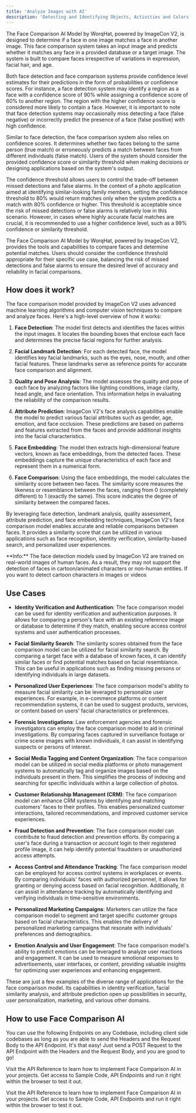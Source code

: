 ```yaml
---
title: 'Analyze Images with AI'
description: 'Detecting and Identifying Objects, Activities and Colors in an Image'
---
```


The Face Comparison AI Model by WorqHat, powered by ImageCon V2, is designed to determine if a
face in one image matches a face in another image. This face comparison system takes an input
image and predicts whether it matches any face in a provided database or a target image. The
system is built to compare faces irrespective of variations in expression, facial hair, and age.

Both face detection and face comparison systems provide confidence level estimates for their predictions in the form of probabilities or confidence scores. For instance, a face detection system may identify a region as a face with a confidence score of 90% while assigning a confidence score of 60% to another region. The region with the higher confidence score is considered more likely to contain a face. However, it is important to note that face detection systems may occasionally miss detecting a face (false negative) or incorrectly predict the presence of a face (false positive) with high confidence.

Similar to face detection, the face comparison system also relies on confidence scores. It determines whether two faces belong to the same person (true match) or erroneously predicts a match between faces from different individuals (false match). Users of the system should consider the provided confidence score or similarity threshold when making decisions or designing applications based on the system's output.

The confidence threshold allows users to control the trade-off between missed detections and false alarms. In the context of a photo application aimed at identifying similar-looking family members, setting the confidence threshold to 80% would return matches only when the system predicts a match with 80% confidence or higher. This threshold is acceptable since the risk of missed detections or false alarms is relatively low in this scenario. However, in cases where highly accurate facial matches are crucial, it is recommended to use a higher confidence level, such as a 99% confidence or similarity threshold.

The Face Comparison AI Model by WorqHat, powered by ImageCon V2, provides the tools and capabilities to compare faces and determine potential matches. Users should consider the confidence threshold appropriate for their specific use case, balancing the risk of missed detections and false alarms to ensure the desired level of accuracy and reliability in facial comparisons.

## How does it work?

The face comparison model provided by ImageCon V2 uses advanced machine learning algorithms and computer vision techniques to compare and analyze faces. Here's a high-level overview of how it works:

1. **Face Detection**: The model first detects and identifies the faces within the input images. It locates the bounding boxes that enclose each face and determines the precise facial regions for further analysis.

2. **Facial Landmark Detection**: For each detected face, the model identifies key facial landmarks, such as the eyes, nose, mouth, and other facial features. These landmarks serve as reference points for accurate face comparison and alignment.

3. **Quality and Pose Analysis**: The model assesses the quality and pose of each face by analyzing factors like lighting conditions, image clarity, head angle, and face orientation. This information helps in evaluating the reliability of the comparison results.

4. **Attribute Prediction**: ImageCon V2's face analysis capabilities enable the model to predict various facial attributes such as gender, age, emotion, and face occlusion. These predictions are based on patterns and features extracted from the faces and provide additional insights into the facial characteristics.

5. **Face Embedding**: The model then extracts high-dimensional feature vectors, known as face embeddings, from the detected faces. These embeddings capture the unique characteristics of each face and represent them in a numerical form.

6. **Face Comparison**: Using the face embeddings, the model calculates the similarity score between two faces. The similarity score measures the likeness or resemblance between the faces, ranging from 0 (completely different) to 1 (exactly the same). This score indicates the degree of similarity between the compared faces.

By leveraging face detection, landmark analysis, quality assessment, attribute prediction, and face embedding techniques, ImageCon V2's face comparison model enables accurate and reliable comparisons between faces. It provides a similarity score that can be utilized in various applications such as face recognition, identity verification, similarity-based search, and personalized user experiences.

<Warning>
  **Info:** The face detection models used by ImageCon V2 are trained on real-world images of
  human faces. As a result, they may not
  support the detection of faces in cartoon/animated characters or non-human entities. If you want
  to detect cartoon characters in images or videos
</Warning>

## Use Cases

- **Identity Verification and Authentication**: The face comparison model can be used for identity verification and authentication purposes. It allows for comparing a person's face with an existing reference image or database to determine if they match, enabling secure access control systems and user authentication processes.

- **Facial Similarity Search**: The similarity scores obtained from the face comparison model can be utilized for facial similarity search. By comparing a target face with a database of known faces, it can identify similar faces or find potential matches based on facial resemblance. This can be useful in applications such as finding missing persons or identifying individuals in large datasets.

- **Personalized User Experiences**: The face comparison model's ability to measure facial similarity can be leveraged to personalize user experiences. For example, in e-commerce platforms or content recommendation systems, it can be used to suggest products, services, or content based on users' facial characteristics or preferences.

- **Forensic Investigations**: Law enforcement agencies and forensic investigators can employ the face comparison model to aid in criminal investigations. By comparing faces captured in surveillance footage or crime scene images with known individuals, it can assist in identifying suspects or persons of interest.

- **Social Media Tagging and Content Organization**: The face comparison model can be utilized in social media platforms or photo management systems to automatically tag and organize images based on the individuals present in them. This simplifies the process of indexing and searching for specific individuals within a large collection of photos.

- **Customer Relationship Management (CRM)**: The face comparison model can enhance CRM systems by identifying and matching customers' faces to their profiles. This enables personalized customer interactions, tailored recommendations, and improved customer service experiences.

- **Fraud Detection and Prevention**: The face comparison model can contribute to fraud detection and prevention efforts. By comparing a user's face during a transaction or account login to their registered profile image, it can help identify potential fraudsters or unauthorized access attempts.

- **Access Control and Attendance Tracking**: The face comparison model can be employed for access control systems in workplaces or events. By comparing individuals' faces with authorized personnel, it allows for granting or denying access based on facial recognition. Additionally, it can assist in attendance tracking by automatically identifying and verifying individuals in time-sensitive environments.

- **Personalized Marketing Campaigns**: Marketers can utilize the face comparison model to segment and target specific customer groups based on facial characteristics. This enables the delivery of personalized marketing campaigns that resonate with individuals' preferences and demographics.

- **Emotion Analysis and User Engagement**: The face comparison model's ability to predict emotions can be leveraged to analyze user reactions and engagement. It can be used to measure emotional responses to advertisements, user interfaces, or content, providing valuable insights for optimizing user experiences and enhancing engagement.

These are just a few examples of the diverse range of applications for the face comparison model. Its capabilities in identity verification, facial similarity analysis, and attribute prediction open up possibilities in security, user personalization, marketing, and various other domains.

## How to use Face Comparison AI

You can use the following Endpoints on any Codebase, including client side codebases as long as
you are able to send the Headers and the Request Body to the API Endpoint. It's that easy! Just
send a POST Request to the API Endpoint with the Headers and the Request Body, and you are good to go!

Visit the API Reference to learn how to implement Face Comparison AI in your projects. Get access to Sample
Code, API Endpoints and run it right within the browser to test it out.

<Card title="View API Reference to Implement" icon="link" iconType="duotone" color="#ea5a0c"
      href="/api-reference/image-analysis/face-comparison-v2">
  Visit the API Reference to learn how to implement Face Comparison AI in your projects. Get access
  to
  Sample Code, API Endpoints and run it right within the browser to test it out.
</Card>
